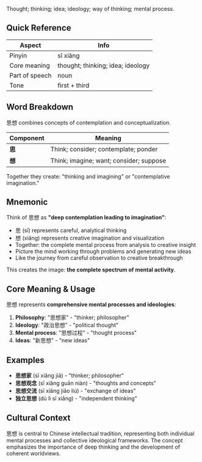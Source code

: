 Thought; thinking; idea; ideology; way of thinking; mental process.

## Quick Reference

| Aspect         | Info                              |
| -------------- | --------------------------------- |
| Pinyin         | sī xiǎng                          |
| Core meaning   | thought; thinking; idea; ideology |
| Part of speech | noun                              |
| Tone           | first + third                     |

## Word Breakdown

思想 combines concepts of contemplation and conceptualization.

| Component | Meaning                                 |
| --------- | --------------------------------------- |
| **思**    | Think; consider; contemplate; ponder    |
| **想**    | Think; imagine; want; consider; suppose |

Together they create: "thinking and imagining" or "contemplative imagination."

## Mnemonic

Think of 思想 as **"deep contemplation leading to imagination"**:

- 思 (sī) represents careful, analytical thinking
- 想 (xiǎng) represents creative imagination and visualization
- Together: the complete mental process from analysis to creative insight
- Picture the mind working through problems and generating new ideas
- Like the journey from careful observation to creative breakthrough

This creates the image: **the complete spectrum of mental activity**.

## Core Meaning & Usage

思想 represents **comprehensive mental processes and ideologies**:

1. **Philosophy**: "思想家" - "thinker; philosopher"
2. **Ideology**: "政治思想" - "political thought"
3. **Mental process**: "思想过程" - "thought process"
4. **Ideas**: "新思想" - "new ideas"

## Examples

- **思想家** (sī xiǎng jiā) - "thinker; philosopher"
- **思想观念** (sī xiǎng guān niàn) - "thoughts and concepts"
- **思想交流** (sī xiǎng jiāo liú) - "exchange of ideas"
- **独立思想** (dú lì sī xiǎng) - "independent thinking"

## Cultural Context

思想 is central to Chinese intellectual tradition, representing both individual mental processes and
collective ideological frameworks. The concept emphasizes the importance of deep thinking and the
development of coherent worldviews.

